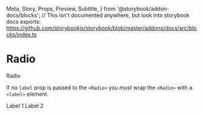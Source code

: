   Meta,
  Story,
  Props,
  Preview,
  Subtitle,
} from '@storybook/addon-docs/blocks';
// This isn't documented anywhere, but look into storybook docs exports: https://github.com/storybookjs/storybook/blob/master/addons/docs/src/blocks/index.ts




<Meta title="Components/Radio" component={Radio}></Meta>

# Radio

<Subtitle>Radio</Subtitle>

<Preview withToolbar withSource="open">
  <Story name="Base">
    <Radio label="Item" />
  </Story>
</Preview>

If no `label` prop is passed to the `<Radio>` you *must* wrap the `<Radio>` with a `<label>` element. 

<Preview withToolbar withSource="open">
  <Story name="With no label">
    <Label as={Flex} htmlFor="radio-1">
      <Radio id="radio-1" name="example-1" mr={2} />
      Label 1
    </Label>
    <Label as={Flex} htmlFor="radio-2">
      <Radio id="radio-2" name="example-1"  mr={2} />
      Label 2
    </Label>
  </Story>
</Preview>
